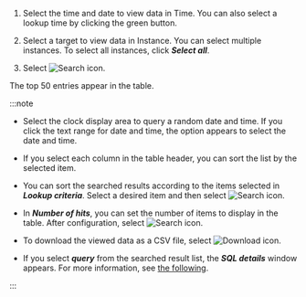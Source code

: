 1.  Select the time and date to view data in Time. You can also select a lookup time by clicking the green button.

2.  Select a target to view data in Instance. You can select multiple instances. To select all instances, click **_Select all_**.

3.  Select ![Search icon](/img/ico-btn-search.png).

The top 50 entries appear in the table.

:::note

-   Select the clock display area to query a random date and time. If you click the text range for date and time, the option appears to select the date and time.

-   If you select each column in the table header, you can sort the list by the selected item.

-   You can sort the searched results according to the items selected in **_Lookup criteria_**. Select a desired item and then select ![Search icon](/img/ico-btn-search.png). 

-   In **_Number of hits_**, you can set the number of items to display in the table. After configuration, select ![Search icon](/img/ico-btn-search.png). 

-   To download the viewed data as a CSV file, select ![Download icon](/img/ico-download.svg).

-   If you select **_query_** from the searched result list, the **_SQL details_** window appears. For more information, see [the following](#query-details).

:::
